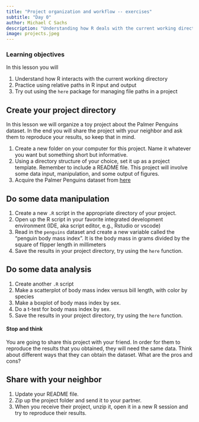 ```yaml
---
title: "Project organization and workflow -- exercises"
subtitle: "Day 0"
author: Michael C Sachs
description: "Understanding how R deals with the current working directory, practice using relative paths in R input and output, and testing out the `here` package for managing file paths in a project"
image: projects.jpeg
---
```


### Learning objectives {.alert .alert-success}

In this lesson you will 

1. Understand how R interacts with the current working directory
2. Practice using relative paths in R input and output
3. Try out using the `here` package for managing file paths in a project

## Create your project directory

In this lesson we will organize a toy project about the Palmer Penguins dataset. In the end you will share the project with your neighbor and ask them to reproduce your results, so keep that in mind.

1. Create a new folder on your computer for this project. Name it whatever you want but something short but informative. 
2. Using a directory structure of your choice, set it up as a project template. Remember to include a README file. This project will involve some data input, manipulation, and some output of figures. 
3. Acquire the Palmer Penguins dataset from [here](https://allisonhorst.github.io/palmerpenguins/)

## Do some data manipulation

1. Create a new `.R` script in the appropriate directory of your project. 
2. Open up the R script in your favorite integrated development environment (IDE, aka script editor, e.g., Rstudio or vscode)
3. Read in the `penguins` dataset and create a new variable called the "penguin body mass index". It is the body mass in grams divided by the square of flipper length in millimeters
4. Save the results in your project directory, try using the `here` function.


## Do some data analysis

1. Create another `.R` script
2. Make a scatterplot of body mass index versus bill length, with color by species
3. Make a boxplot of body mass index by sex. 
4. Do a t-test for body mass index by sex. 
5. Save the results in your project directory, try using the `here` function.


#### Stop and think {.alert .alert-info}

You are going to share this project with your friend. In order for them to reproduce the results that you obtained, they will need the same data. Think about different ways that they can obtain the dataset. What are the pros and cons? 


## Share with your neighbor

1. Update your README file. 
2. Zip up the project folder and send it to your partner. 
3. When you receive their project, unzip it, open it in a new R session and try to reproduce their results. 
